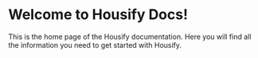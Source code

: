 # Welcome to Housify Docs!

This is the home page of the Housify documentation. Here you will find all the information you need to get started with Housify.


<Cards>
    <Card title="Quick Guide" href="/guide/quickstart" />
    <Card title="Language Specifications" href="/language/introduction" />
    <Card title="Examples Overview" href="/examples/overview" />
    <Card title="Discord Server" href="https://discord.gg/wPX5ud4R3S" />
</Cards>
